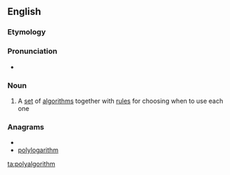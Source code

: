 ==English==

===Etymology===
{{prefix|poly|algorithm}}

===Pronunciation===
* {{audio|en-uk-polyalgorithm.ogg|Audio (UK)}}

===Noun===
{{en-noun}}

# {{mathematics|computing}} A [[set]] of [[algorithm]]s together with [[rule]]s for choosing when to use each one

===Anagrams===
* {{alphagram|aghillmooprty}}
* [[polylogarithm#English|polylogarithm]]

[[ta:polyalgorithm]]